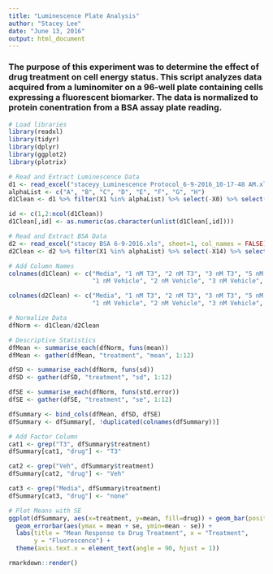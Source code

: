 ```yaml
---
title: "Luminescence Plate Analysis"
author: "Stacey Lee"
date: "June 13, 2016"
output: html_document
---
```

### The purpose of this experiment was to determine the effect of drug treatment on cell energy status. This script analyzes data acquired from a luminomiter on a 96-well plate containing cells expressing a fluorescent biomarker. The data is normalized to protein conentration from a BSA assay plate reading.

```r
# Load libraries
library(readxl)
library(tidyr)
library(dplyr)
library(ggplot2)
library(plotrix)

```

```r
# Read and Extract Luminescence Data
d1 <- read_excel("staceyy_Luminescence Protocol_6-9-2016_10-17-48 AM.xlsx", sheet=1, col_names = FALSE)
alphaList <- c("A", "B", "C", "D", "E", "F", "G", "H")
d1Clean <- d1 %>% filter(X1 %in% alphaList) %>% select(-X0) %>% select(-X1)

id <- c(1,2:ncol(d1Clean)) 
d1Clean[,id] <- as.numeric(as.character(unlist(d1Clean[,id])))

# Read and Extract BSA Data
d2 <- read_excel("stacey BSA 6-9-2016.xls", sheet=1, col_names = FALSE)
d2Clean <- d2 %>% filter(X1 %in% alphaList) %>% select(-X14) %>% select(-X1)

# Add Column Names
colnames(d1Clean) <- c("Media", "1 nM T3", "2 nM T3", "3 nM T3", "5 nM T3", "10 nM T3", 
                       "1 nM Vehicle", "2 nM Vehicle", "3 nM Vehicle", "5 nM Vehicle", "10 nM Vehicle", "Media2")

colnames(d2Clean) <- c("Media", "1 nM T3", "2 nM T3", "3 nM T3", "5 nM T3", "10 nM T3", 
                       "1 nM Vehicle", "2 nM Vehicle", "3 nM Vehicle", "5 nM Vehicle", "10 nM Vehicle", "Media2")

# Normalize Data
dfNorm <- d1Clean/d2Clean

# Descriptive Statistics
dfMean <- summarise_each(dfNorm, funs(mean))
dfMean <- gather(dfMean, "treatment", "mean", 1:12)

dfSD <- summarise_each(dfNorm, funs(sd))
dfSD <- gather(dfSD, "treatment", "sd", 1:12)

dfSE <- summarise_each(dfNorm, funs(std.error))
dfSE <- gather(dfSE, "treatment", "se", 1:12)

dfSummary <- bind_cols(dfMean, dfSD, dfSE)
dfSummary <- dfSummary[, !duplicated(colnames(dfSummary))]

# Add Factor Column
cat1 <- grep("T3", dfSummary$treatment)
dfSummary[cat1, "drug"] <- "T3"

cat2 <- grep("Veh", dfSummary$treatment)
dfSummary[cat2, "drug"] <- "Veh"

cat3 <- grep("Media", dfSummary$treatment)
dfSummary[cat3, "drug"] <- "none"

# Plot Means with SE
ggplot(dfSummary, aes(x=treatment, y=mean, fill=drug)) + geom_bar(position = "dodge", stat = "identity") + 
  geom_errorbar(aes(ymax = mean + se, ymin=mean - se)) + 
  labs(title = "Mean Response to Drug Treatment", x = "Treatment",
       y = "Fluorescence") + 
  theme(axis.text.x = element_text(angle = 90, hjust = 1))

rmarkdown::render()
```
